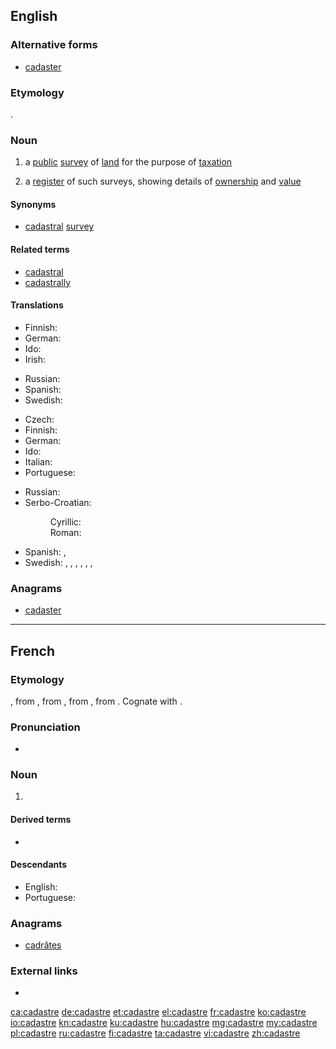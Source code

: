 ==English==
{{wikipedia}}

===Alternative forms===
* [[cadaster]] {{qualifier|rare}}

===Etymology===
{{bor|en|fr|cadastre}}.

===Noun===
{{en-noun}}

# {{label|en|cartography}} a [[public]] [[survey]] of [[land]] for the purpose of [[taxation]]
# a [[register]] of such surveys, showing details of [[ownership]] and [[value]]

====Synonyms====
* {{sense|public survey of land}} [[cadastral]] [[survey]]

====Related terms====
* [[cadastral]]
* [[cadastrally]]

====Translations====
{{trans-top|(cartography) a public survey of land}}
* Finnish: {{t|fi|kiinteistötoimitus}}
* German: {{t+|de|Kataster|n}}
* Ido: {{t+|io|kadastro}}
* Irish: {{t-check|ga|cadastar|m}}
{{trans-mid}}
* Russian: {{t+|ru|када́стр|m}}
* Spanish: {{t+|es|catastro|m}}
* Swedish: {{t|sv|katastermätning|c}}
{{trans-bottom}}

{{trans-top|register}}
* Czech: {{t|cs|katastr|m}}
* Finnish: {{t|fi|kiinteistörekisteri}}
* German: {{t+|de|Katasteramt|n}}
* Ido: {{t+|io|kadastro}}
* Italian: {{t+|it|catasto|m}}
* Portuguese: {{t+|pt|cadastro}}
{{trans-mid}}
* Russian: {{t+|ru|када́стр|m}}
* Serbo-Croatian:
*: Cyrillic: {{t|sh|катастар|m|sc=Cyrl}}
*: Roman: {{t+|sh|katastar|m}}
* Spanish: {{t+|es|catastro|m}}, {{t|es|registro de bienes raíces|m}}
* Swedish: {{t|sv|jordebok|c}}, {{t+|sv|matrikel|c}}, {{t|sv|kataster|c}}, {{t+|sv|mantalslängd|c}}, {{t|sv|fastighetsregister|n}}, {{t|sv|katasterkarta|c}}, {{t|sv|lantmäterikarta|c}}
{{trans-bottom}}

===Anagrams===
* [[cadaster#English|cadaster]]

----

==French==

===Etymology===
{{bor|fr|oc|cathastre}}, from {{der|fr|it|catasto}}, from {{der|fr|vec|catastico}}, from {{der|fr|gkm|κατάστιχον||line by line}}, from {{der|fr|grc|στίχος||line, row}}. Cognate with {{cog|es|catastro}}.

===Pronunciation===
* {{IPA|/ka.dastʁ/|lang=fr}}

===Noun===
{{fr-noun|m}}

# {{l|en|cadastre}} {{gloss|a register showing details of land ownership and value}}

====Derived terms====
* {{l|fr|cadastral}}

====Descendants====
* English: {{l|en|cadastre}}
* Portuguese: {{l|pt|cadastro}}

===Anagrams===
* [[cadrâtes#French|cadrâtes]]

===External links===
* {{R:TLFi}}

[[ca:cadastre]]
[[de:cadastre]]
[[et:cadastre]]
[[el:cadastre]]
[[fr:cadastre]]
[[ko:cadastre]]
[[io:cadastre]]
[[kn:cadastre]]
[[ku:cadastre]]
[[hu:cadastre]]
[[mg:cadastre]]
[[my:cadastre]]
[[pl:cadastre]]
[[ru:cadastre]]
[[fi:cadastre]]
[[ta:cadastre]]
[[vi:cadastre]]
[[zh:cadastre]]